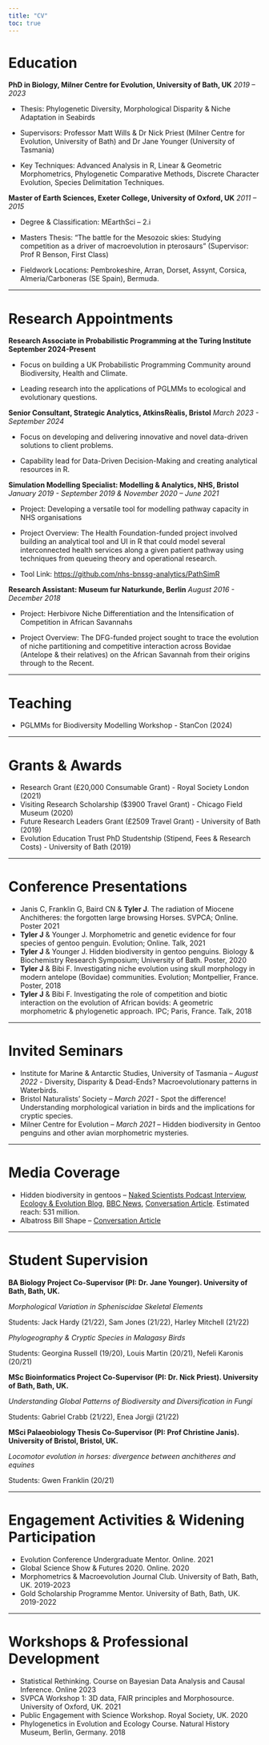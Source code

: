 ```yaml
---
title: "CV"
toc: true
---
```


# Education

**PhD in Biology, Milner Centre for Evolution, University of Bath, UK** *2019 – 2023*

-   Thesis: Phylogenetic Diversity, Morphological Disparity & Niche Adaptation in Seabirds

-   Supervisors: Professor Matt Wills & Dr Nick Priest (Milner Centre for Evolution, University of Bath) and Dr Jane Younger (University of Tasmania)

-   Key Techniques: Advanced Analysis in R, Linear & Geometric Morphometrics, Phylogenetic Comparative Methods, Discrete Character Evolution, Species Delimitation Techniques.

**Master of Earth Sciences, Exeter College, University of Oxford, UK** *2011 – 2015*

-   Degree & Classification: MEarthSci – 2.i

-   Masters Thesis: “The battle for the Mesozoic skies: Studying competition as a driver of macroevolution in pterosaurs” (Supervisor: Prof R Benson, First Class)

-   Fieldwork Locations: Pembrokeshire, Arran, Dorset, Assynt, Corsica, Almeria/Carboneras (SE Spain), Bermuda.

------------------------------------------------------------------------

# Research Appointments

**Research Associate in Probabilistic Programming at the Turing Institute** **September 2024-Present**

-   Focus on building a UK Probabilistic Programming Community around Biodiversity, Health and Climate.

-   Leading research into the applications of PGLMMs to ecological and evolutionary questions.

**Senior Consultant, Strategic Analytics, AtkinsRèalis, Bristol** *March 2023 - September 2024*

-   Focus on developing and delivering innovative and novel data-driven solutions to client problems.

-   Capability lead for Data-Driven Decision-Making and creating analytical resources in R.

**Simulation Modelling Specialist: Modelling & Analytics, NHS, Bristol** *January 2019 - September 2019 & November 2020 – June 2021*

-   Project: Developing a versatile tool for modelling pathway capacity in NHS organisations

-   Project Overview: The Health Foundation-funded project involved building an analytical tool and UI in R that could model several interconnected health services along a given patient pathway using techniques from queueing theory and operational research.

-   Tool Link: <https://github.com/nhs-bnssg-analytics/PathSimR>

**Research Assistant: Museum fur Naturkunde, Berlin** *August 2016 - December 2018*

-   Project: Herbivore Niche Differentiation and the Intensification of Competition in African Savannahs

-   Project Overview: The DFG-funded project sought to trace the evolution of niche partitioning and competitive interaction across Bovidae (Antelope & their relatives) on the African Savannah from their origins through to the Recent.

------------------------------------------------------------------------

# Teaching

-   PGLMMs for Biodiversity Modelling Workshop - StanCon (2024)


------------------------------------------------------------------------

# Grants & Awards

-   Research Grant (£20,000 Consumable Grant) - Royal Society London (2021)
-   Visiting Research Scholarship (\$3900 Travel Grant) - Chicago Field Museum (2020)
-   Future Research Leaders Grant (£2509 Travel Grant) - University of Bath (2019)
-   Evolution Education Trust PhD Studentship (Stipend, Fees & Research Costs) - University of Bath (2019)

------------------------------------------------------------------------

# Conference Presentations

-   Janis C, Franklin G, Baird CN & **Tyler J**. The radiation of Miocene Anchitheres: the forgotten large browsing Horses. SVPCA; Online. Poster 2021
-   **Tyler J** & Younger J. Morphometric and genetic evidence for four species of gentoo penguin. Evolution; Online. Talk, 2021
-   **Tyler J** & Younger J. Hidden biodiversity in gentoo penguins. Biology & Biochemistry Research Symposium; University of Bath. Poster, 2020
-   **Tyler J** & Bibi F. Investigating niche evolution using skull morphology in modern antelope (Bovidae) communities. Evolution; Montpellier, France. Poster, 2018
-   **Tyler J** & Bibi F. Investigating the role of competition and biotic interaction on the evolution of African bovids: A geometric morphometric & phylogenetic approach. IPC; Paris, France. Talk, 2018

------------------------------------------------------------------------

# Invited Seminars

-   Institute for Marine & Antarctic Studies, University of Tasmania – *August 2022* - Diversity, Disparity & Dead-Ends? Macroevolutionary patterns in Waterbirds.
-   Bristol Naturalists’ Society – *March 2021* - Spot the difference! Understanding morphological variation in birds and the implications for cryptic species.
-   Milner Centre for Evolution – *March 2021* – Hidden biodiversity in Gentoo penguins and other avian morphometric mysteries.

------------------------------------------------------------------------

# Media Coverage

-   Hidden biodiversity in gentoos – [Naked Scientists Podcast Interview](https://www.thenakedscientists.com/articles/interviews/gentoo-penguins-three-hidden-species-discovered), [Ecology & Evolution Blog](https://ecologyandevolutionblog.wordpress.com/2020/11/06/hidden-biodiversity-in-gentoo-penguins/), [BBC News](https://www.bbc.co.uk/news/science-environment-54817124#:~:text=Scientists%20are%20calling%20for%20a,told%20apart%20by%20their%20DNA.), [Conversation Article](https://theconversation.com/how-we-discovered-three-new-species-of-penguin-in-the-southern-ocean-149325). Estimated reach: 531 million.
-   Albatross Bill Shape – [Conversation Article](https://theconversation.com/thick-ones-pointy-ones-how-albatross-beaks-evolved-to-match-their-prey-211461)

------------------------------------------------------------------------

# Student Supervision

**BA Biology Project Co-Supervisor (PI: Dr. Jane Younger). University of Bath, Bath, UK.**

*Morphological Variation in Spheniscidae Skeletal Elements*

Students: Jack Hardy (21/22), Sam Jones (21/22), Harley Mitchell (21/22)

*Phylogeography & Cryptic Species in Malagasy Birds*

Students: Georgina Russell (19/20), Louis Martin (20/21), Nefeli Karonis (20/21)

**MSc Bioinformatics Project Co-Supervisor (PI: Dr. Nick Priest). University of Bath, Bath, UK.**

*Understanding Global Patterns of Biodiversity and Diversification in Fungi*

Students: Gabriel Crabb (21/22), Enea Jorgji (21/22)

**MSci Palaeobiology Thesis Co-Supervisor (PI: Prof Christine Janis). University of Bristol, Bristol, UK.**

*Locomotor evolution in horses: divergence between anchitheres and equines*

Students: Gwen Franklin (20/21)

------------------------------------------------------------------------

# Engagement Activities & Widening Participation

-   Evolution Conference Undergraduate Mentor. Online. 2021
-   Global Science Show & Futures 2020. Online. 2020
-   Morphometrics & Macroevolution Journal Club. University of Bath, Bath, UK. 2019-2023
-   Gold Scholarship Programme Mentor. University of Bath, Bath, UK. 2019-2022

------------------------------------------------------------------------

# Workshops & Professional Development

-   Statistical Rethinking. Course on Bayesian Data Analysis and Causal Inference. Online 2023
-   SVPCA Workshop 1: 3D data, FAIR principles and Morphosource. University of Oxford, UK. 2021
-   Public Engagement with Science Workshop. Royal Society, UK. 2020
-   Phylogenetics in Evolution and Ecology Course. Natural History Museum, Berlin, Germany. 2018
